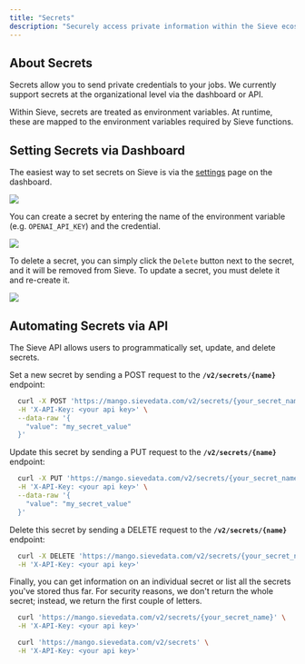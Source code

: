 ```yaml
---
title: "Secrets"
description: "Securely access private information within the Sieve ecosystem."
---
```


## **About Secrets**

Secrets allow you to send private credentials to your jobs. We currently support secrets at the organizational level via the dashboard or API. 

Within Sieve, secrets are treated as environment variables. At runtime, these are mapped to the environment variables required by Sieve functions.

## **Setting Secrets via Dashboard**

The easiest way to set secrets on Sieve is via the [settings](https://www.sievedata.com/dashboard/settings/secrets) page on the dashboard.

![](https://storage.googleapis.com/sieve-public-data/assets/secrets.png)

You can create a secret by entering the name of the environment variable (e.g. `OPENAI_API_KEY`) and the credential. 

![](https://storage.googleapis.com/sieve-public-data/assets/add_secret.png)

To delete a secret, you can simply click the `Delete` button next to the secret, and it will be removed from Sieve. To update a secret, you must delete it and re-create it.

![](https://storage.googleapis.com/sieve-public-data/assets/delete_secret.png)

## **Automating Secrets via API**

The Sieve API allows users to programmatically set, update, and delete secrets. 

Set a new secret by sending a POST request to the **`/v2/secrets/{name}`** endpoint:

```bash
  curl -X POST 'https://mango.sievedata.com/v2/secrets/{your_secret_name}' \
  -H 'X-API-Key: <your api key>' \
  --data-raw '{
    "value": "my_secret_value"
  }'
```

Update this secret by sending a PUT request to the **`/v2/secrets/{name}`** endpoint:

```bash
  curl -X PUT 'https://mango.sievedata.com/v2/secrets/{your_secret_name}' \
  -H 'X-API-Key: <your api key>' \
  --data-raw '{
    "value": "my_secret_value"
  }'
```

Delete this secret by sending a DELETE request to the **`/v2/secrets/{name}`** endpoint:

```bash
  curl -X DELETE 'https://mango.sievedata.com/v2/secrets/{your_secret_name}' \
  -H 'X-API-Key: <your api key>'
```

Finally, you can get information on an individual secret or list all the secrets you've stored thus far. For security reasons, we don't return the whole secret; instead, we return the first couple of letters.

```bash
  curl 'https://mango.sievedata.com/v2/secrets/{your_secret_name}' \
  -H 'X-API-Key: <your api key>'
```

```bash
  curl 'https://mango.sievedata.com/v2/secrets' \
  -H 'X-API-Key: <your api key>'
```
